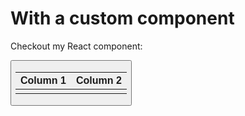 
# With a custom component

Checkout my React component:

<Button />

| Column 1 | Column 2 |
| -------- | -------- |
|          |          |
 